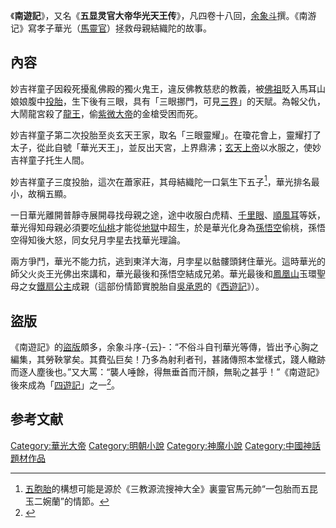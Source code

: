 《'''南遊記'''》，又名《'''五显灵官大帝华光天王传'''》，凡四卷十八回，[[余象斗|余象斗]]撰。《南游记》寫孝子華光（[[馬靈官|馬靈官]]）拯救母親結織陀的故事。

== 內容 ==
妙吉祥童子因殺死擾亂佛殿的獨火鬼王，違反佛教慈悲的教義，被[[佛祖|佛祖]]貶入馬耳山娘娘腹中[[投胎|投胎]]，生下後有三眼，具有「三眼挪門，可見[[三界|三界]]」的天賦。為報父仇，大鬧龍宮殺了[[龍王|龍王]]，偷[[紫微大帝|紫微大帝]]的金槍受困而死。

妙吉祥童子第二次投胎至炎玄天王家，取名「三眼靈耀」。在瓊花會上，靈耀打了太子，從此自號「華光天王」，並反出天宮，上界鼎沸；[[玄天上帝|玄天上帝]]以水服之，使妙吉祥童子托生人間。

妙吉祥童子三度投胎，這次在蕭家莊，其母結織陀一口氣生下五子<ref>[[五胞胎|五胞胎]]的構想可能是源於《三教源流搜神大全》裏靈官馬元帥“一包胎而五昆玉二婉蘭”的情節。</ref>，華光排名最小，故稱五顯。

一日華光離開普靜寺展開尋找母親之途，途中收服白虎精、[[千里眼|千里眼]]、[[順風耳|順風耳]]等妖，華光得知母親必須要吃[[仙桃市|仙桃]]才能從[[地獄|地獄]]中超生，於是華光化身為[[孫悟空|孫悟空]]偷桃，孫悟空得知後大怒，同女兒月孛星去找華光理論。

兩方爭鬥，華光不能力抗，逃到東洋大海，月孛星以骷髏頭銬住華光。這時華光的師父火炎王光佛出來講和，華光最後和孫悟空結成兄弟。華光最後和[[鳳凰山|鳳凰山]]玉環聖母之女[[鐵扇公主|鐵扇公主]]成親（這部份情節實脫胎自[[吳承恩|吳承恩]]的《[[西遊記|西遊記]]》）。

==盜版==
《南遊記》的[[盜版|盜版]]頗多，余象斗序-{云}-：“不俗斗自刊華光等傳，皆出予心胸之編集，其勞鞅掌矣。其費弘巨矣！乃多為射利者刊，甚諸傳照本堂樣式，踐人轍跡而逐人塵後也。”又大罵：“襲人唾餘，得無垂首而汗顏，無恥之甚乎！”《南遊記》後來成為「[[四遊記|四遊記]]」之一<ref>{{cite book|author=孫一診|title=《明代小說簡史(下) 》|publisher=遼寧教育出版社|location=出版商所在地 |isbn=9787538217056 |date=2000-12 |page=頁154-155 }}</ref>。

== 参考文献 ==
{{Reflist}}

[[Category:華光大帝|Category:華光大帝]]
[[Category:明朝小說|Category:明朝小說]]
[[Category:神魔小說|Category:神魔小說]]
[[Category:中國神話題材作品|Category:中國神話題材作品]]